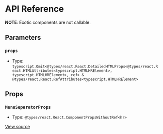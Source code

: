 # API Reference

**NOTE**: Exotic components are not callable.

## Parameters

### `props`

- Type: `typescript.Omit<@types/react.React.DetailedHTMLProps<@types/react.React.HTMLAttributes<typescript.HTMLHRElement>, typescript.HTMLHRElement>, ref> & @types/react.React.RefAttributes<typescript.HTMLHRElement>`

## Props

### `MenuSeparatorProps`

- Type: `@types/react.React.ComponentPropsWithoutRef<hr>`

[View source](https://github.com/vtex/shoreline/blob/31867f6d0/packages/components/src/menu/menu-separator.tsx#L5)
